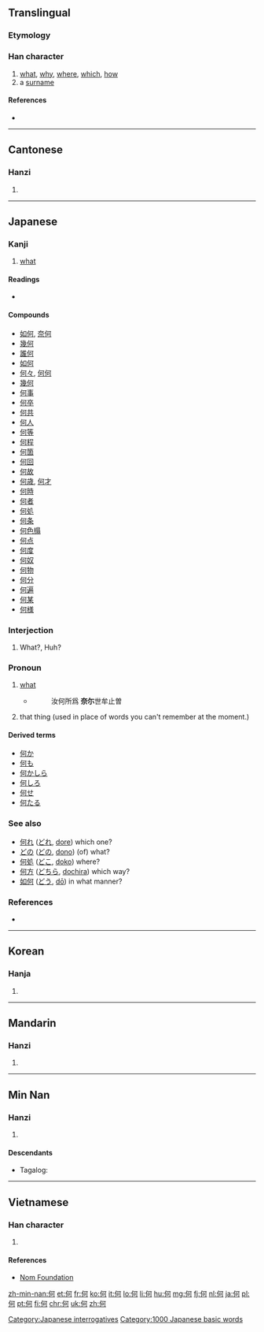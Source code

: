 {{also|伺|向|同|回}}
==Translingual==
{{stroke order|type=bw}}

===Etymology===
{{Han compound|人|可|c1=s|c2=p|ls=psc}}

===Han character===
{{Han char|rn=9|rad=人|as=05|sn=7|four=2122<sub>0</sub>|canj=人一弓口 (OMNR)|ids=⿰[[亻]][[可]]}}

# [[what]], [[why]], [[where]], [[which]], [[how]]
# a [[surname]]

====References====
* {{Han ref|kx=0098.150|dkj=00511|dj=0208.050|hdz=10130.040|uh=4F55|ud=20309|bh=A6F3|bd=42739}}

----

==Cantonese==

===Hanzi===
{{yue-hanzi|jyut=[[ho4]], [[ho6]]|y=ho4, ho6}}

# {{defn|lang=yue|sort=人05}}

----

==Japanese==

===Kanji===
{{ja-kanji|grade=2|rs=人05}}

# [[what]]

====Readings====
* {{ja-readings
|goon=[[が]] (ga) {{qualifier|non-[[w:Jōyō kanji|Jōyō]] reading}}
|kanon=[[か]] (ka)
|kun=[[なに]] (nani), [[なん]] (nan), [[いず]] (izu), [[あが]] (aga)}}

====Compounds====
* [[如何]], [[奈何]]
* [[幾何]]
* [[誰何]]
* [[如何]]
* [[何々]], [[何何]]
* [[幾何]]
* [[何事]]
* [[何卒]]
* [[何共]]
* [[何人]]
* [[何等]]
* [[何程]]
* [[何箇]]
* [[何回]]
* [[何故]]
* [[何歳]], [[何才]]
* [[何時]]
* [[何者]]
* [[何処]]
* [[何条]]
* [[何色搨]]
* [[何点]]
* [[何度]]
* [[何奴]]
* [[何物]]
* [[何分]]
* [[何遍]]
* [[何某]]
* [[何様]]

===Interjection===
{{ja-pos|k|interjection|hira=なに|rom=nani}}

# What?, Huh?

===Pronoun===
{{ja-pos|k|pronoun|hira=なに|rom=nani}}

{{ja-pos|k|pronoun|hira=なん|rom=nan}}

# [[what]]
#* {{RQ:Shin'yaku Kegonkyō Ongi Shiki|92}}
#*: 汝何所爲 '''奈尓'''世牟止曽
# that thing (used in place of words you can't remember at the moment.)

====Derived terms====
* [[何か]]
* [[何も]]
* [[何かしら]]
* [[何しろ]]
* [[何せ]]
* [[何たる]]

===See also===
* [[何れ]] ([[どれ]], [[dore#Japanese|dore]]) which one?
* [[どの]] ([[どの]], [[dono#Japanese|dono]]) (of) what?
* [[何処]] ([[どこ]], [[doko#Japanese|doko]]) where?
* [[何方]] ([[どちら]], [[dochira#Japanese|dochira]]) which way?
* [[如何]] ([[どう]], [[dō#Japanese|dō]]) in what manner?

===References===
* {{Shin'yaku Kegonkyō Ongi Shiki}}

[[Category:Japanese interrogatives]]
[[Category:1000 Japanese basic words]]

----

==Korean==

===Hanja===
{{ko-hanja|hangeul=하|rv=ha|mr=ha}}

# {{defn|lang=ko|sort=人05}}

----

==Mandarin==

===Hanzi===
{{cmn-hanzi|pin=[[hé]] ([[he2]])|wg=ho<sup>2</sup>}}

# {{defn|lang=cmn|sort=人05}}

----

==Min Nan==

===Hanzi===
{{nan-hanzi}}

# {{defn|lang=nan}}

====Descendants====
* {{qualifier|Hokkien dialect}} Tagalog: {{l|tl|Ho}}

----

==Vietnamese==

===Han character===
{{vi-hantu|[[hà]], [[gã]]|rs=人05}}

# {{defn|lang=vi|sort=人05}}

====References====
*[http://nomfoundation.org/common/nom_details.php?codepoint=4f55 Nom Foundation]

[[zh-min-nan:何]]
[[et:何]]
[[fr:何]]
[[ko:何]]
[[it:何]]
[[lo:何]]
[[li:何]]
[[hu:何]]
[[mg:何]]
[[fj:何]]
[[nl:何]]
[[ja:何]]
[[pl:何]]
[[pt:何]]
[[fi:何]]
[[chr:何]]
[[uk:何]]
[[zh:何]]